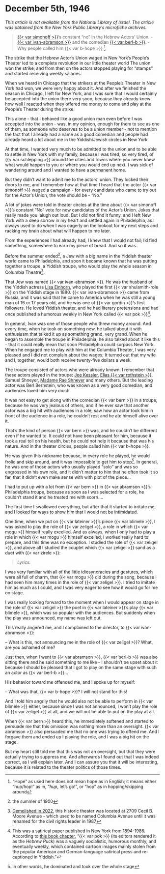 # December 5th, 1946

_This article is not available from the National Library of Israel. The article was obtained from the New York Public Library's microfiche archives._

> [{{< var simonoff >}}](https://www.museumoffamilyhistory.com/yt/lex/S/simonoff-moshe.htm)'s constant "no" in the Hebrew Actors' Union. - [{{< var ivan-abramson >}}](https://www.museumoffamilyhistory.com/yt/lex/A/abramson-ivan.htm) and the comedian [{{< var berl-b >}}](https://www.museumoffamilyhistory.com/yt/lex/B/bernstein-berl.htm). - Why people called him {{< var b-hope >}} ^["Hope" as used here does not mean hope as in English; it means either "hup/hop!" as in, "_hup_, let's go!", or "hop" as in hopping/skipping around].


The strike that the Hebrew Actor's Union waged in New York's People's Theater led to a complete revolution in our little theater world The union won the strike, and from then on the actors stopped playing for "stamps" and started receiving weekly salaries.

When we heard in Chicago that the strikers at the People's Theater in New York had won, we were very happy about it. And after we finished the season in Chicago, I left for New York, and I was sure that I would certainly be accepted into the union there very soon, because they already knew how well I reacted when they offered me money to come and play at the People's Theater during the strike.

This alone - that I behaved like a good union man even before I was accepted into the union - was, in my opinion, enough for them to see as one of them, as someone who deserves to be a union member - not to mention the fact that I already had a name as a good comedian and people had already heard a lot about me in the Yiddish/Jewish circles in New York.

At that time, I wanted very much to be admitted to the union and to be able to settle in New York with my family, because I was tired, so very tired, of {{< var schlepping >}} around the cities and towns where you never knew what would happen to you or where you would end up next. I was sick of wandering around and I wanted to have a permanent home.

But they didn't want to admit me to the actors' union. They locked their doors to me, and I remember how at that time I heard that the actor {{< var simonoff >}} waged a campaign - for every candidate who came to try out for the Actor's Union, the vote should be - "No."

A lot of jokes were told in theater circles at the time about {{< var simonoff >}}'s constant "No" vote for new candidates of the Actor's Union. Jokes that really made you laiugh out loud. But I did not find it funny, and I left New York with a deep sorrow in my heart and settled again in Philadelphia, as I always used to do when I was eagerly on the lookout for my next steps and racking my brain about what will happen to me later.

From the experiences I had already had, I knew that I would not fail; I'd find something, somewhere to earn my piece of bread. And so it was.

Before the summer ended^[the summer of 1900], a Jew with a big name in the Yiddish theater world came to Philadelphia, and soon it became known that he was putting together a troupe, a Yiddish troupe, who would play the whole season in Columbia Theatre^[[Demolished in 2022](https://phillyyimby.com/2022/03/2709-15-cecil-b-moore-avenue.html), this historic theater was located at 2709 Cecil B. Moore Avenue - which used to be named Columbia Avenue until it was renamed for the civil rights leader in 1987].

That Jew was named {{< var ivan-abramson >}}. He was the husband of the Yiddish actress [Lisa Einhorn](https://www.museumoffamilyhistory.com/yt/lex/E/einhorn-lisa.htm), who played the first {{< var shulamith-role >}} on the Yiddish stage in 1880. {{< var ivan-abramson >}} came from Russia, and it was said that he came to America when he was still a young man of 16 or 17 years old, and he was one of {{< var gordin >}}'s first followers. He loved Yiddish theater, and he had literary pretensions and had once published a humorous weekly in New York called {{< var pok >}}^[This was a satirical paper published in New York from 1894-1986. According to [this book chapter](https://doi.org/10.3828/liverpool/9781874774730.003.0013), "{{< var pok >}} (its editors rendered it as the _Hebrew Puck_) was a vaguely socialistic, humorous monthly, and eventually weekly, which contained cartoon images mainly stolen from the popular American and German-language satirical press and re-captioned in Yiddish."].

In general, Ivan was one of those people who threw money around. And every time, when he took on something new, he talked about it with enthusiasm that talked it up as something grand, very grand. When he began to assemble the troupe in Philadelphia, he also talked about it like this - that it could really mean that soon Philadelphia could surpass New York. When he engaged me to play with him at the Columbia Theater, I was very pleased and I did not complain about the wages; It turned out that my wife and I, together, would both receive twenty-five dollars a week.

The troupe consisted of actors who were already known. I remember that these actors played in the troupe: [Joe Kessler](https://www.museumoffamilyhistory.com/yt/lex/K/kessler-joseph.htm), [Elias {{< var rothstein >}}](https://www.museumoffamilyhistory.com/yt/lex/R/rothstein-elias.htm), Samuel Shneyer, [Madame Rae Shneyer](https://www.museumoffamilyhistory.com/yt/lex/S/shneyer-rae.htm) and many others. But the leading actor was Berl Bernstein, who was known as a very good comedian, and audiences loved him very much.

It was not easy to get along with the comedian {{< var bern >}} in a troupe, because he was very jealous of others, and if he ever saw that another actor was a big hit with audiences in a role,  saw how an actor took him in front of the audience in a role, he couldn't rest and he ate himself alive over it.

That's the kind of person {{< var bern >}} was, and he couldn't be different even if he wanted to. It could not have been pleasant for him, because it took a real toll on his health, but he could not help it because that was his nature. And in the theater circles, people called him {{< var b-hope >}}. 

He was given this nickname because, in every role he played, he would frolic and skip around, and it was impossible to get him to stop^[In other words, he dominated and took over the whole stage]. In general, he was one of those actors who usually played "solo" and was so engrossed in his own role, and it didn't matter to him that he often took it so far, that it didn't even make sense with with plot of the piece...


I had to put up with a lot from {{< var bern >}} in {{< var abramson >}}'s Philadelphia troupe, because as soon as I was selected for a role, he couldn't stand it and he treated me with scorn....

The first time I swallowed everything, but after that it started to irritate me, and I looked for ways to show him that I would not be intimidated.

One time, when we put on {{< var lateiner >}}'s piece {{< var blimele >}}, I was asked to play the role of {{< var zeligel >}}, a role in which {{< var mogu >}} himself really excelled. And as always, when I only had to play a role in which {{< var mogu >}} himself excelled, I worked really hard to prepare, and this time was no exception. I studied the role of {{< var zeligel >}}, and above all I studied the couplet which {{< var zeligel >}} sand as a duet with {{< var zirele >}}:

> _Lyrics._

I was very familiar with all of the little idiosyncracies and gestures, which were all full of charm, that {{< var mogu >}} did during the song, because I had seen him many times in the role of {{< var zeligel >}}. I tried to imitate him as much as I could, and I was very eager to see how it would go for me on stage.

I was really looking forward to the moment when I would appear on stage in the role of {{< var zeligel >}} the poet in {{< var lateiner >}}'s play {{< var blimele >}}, which was so popular with the audiences. But suddenly when the play was announced, my name was left out.

This really angered me, and I complained to the director, to {{< var ivan-abramson >}}:

-- What is this, not announcing me in the role of {{< var zeligel >}}? What, are you ashamed of me?

Just then, when I went to {{< var abramson >}}, {{< var berl-b >}} was also sitting there and he said something to me like - I shouldn't be upset about it because I should be pleased that I got to play on the same stage with such an actor as {{< var berl-b >}}...

His behavior toward me offended me, and I spoke up for myself:

-- What was that, {{< var b-hope >}}? I will not stand for this!

And I told him angrily that he would also not be able to perform in {{< var blimele >}} either, because since I was not announced, I won't play the role of {{< var zeligel >}} at all, and we will not be able to put on the play at all.

When {{< var bern >}} heard this, he immediately softened and started to persuade me that this omission was nothing more than an oversight. {{< var abramson >}} also persuaded me that no one was trying to offend me. And I forgave them and ended up I playing the role, and I was a big hit on the stage.

But my heart still told me that this was not an oversight, but that they were actually trying to suppress me. And afterwards I found out that I was indeed correct, as I will explain later. And I can assure you that it will be interesting, because it is related to the theater politics of those times.

